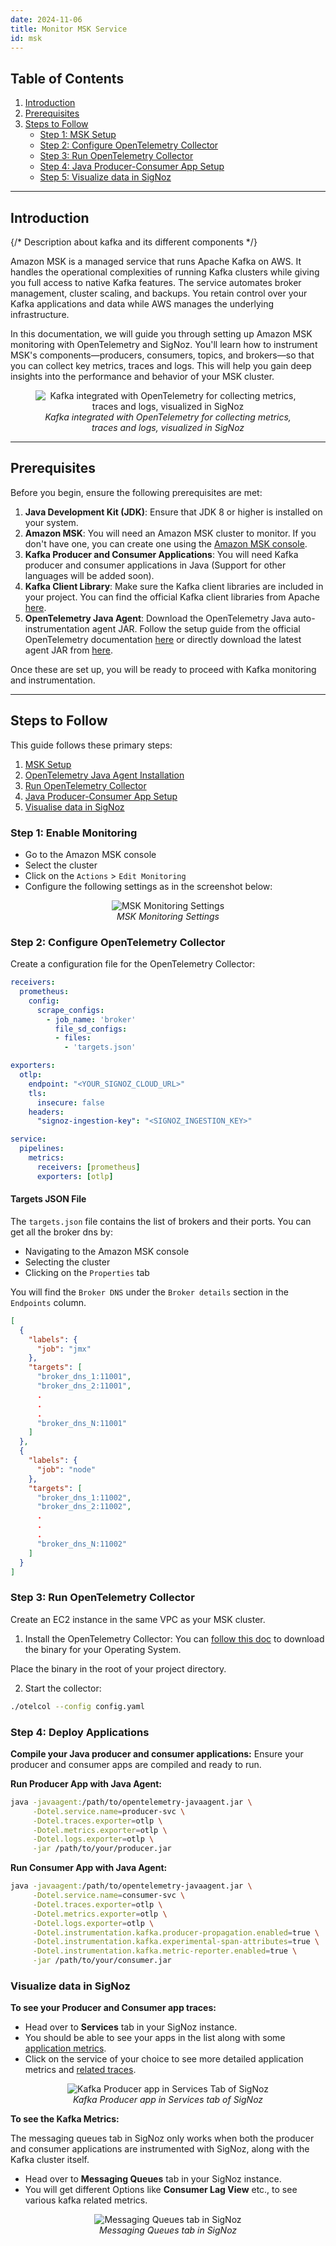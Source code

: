 ```yaml
---
date: 2024-11-06
title: Monitor MSK Service
id: msk
---
```


## Table of Contents

1. [Introduction](#introduction)
2. [Prerequisites](#prerequisites)
3. [Steps to Follow](#steps-to-follow)
    - [Step 1: MSK Setup](#step-1-enable-monitoring)
    - [Step 2: Configure OpenTelemetry Collector](#step-2-configure-opentelemetry-collector)
    - [Step 3: Run OpenTelemetry Collector](#step-3-run-opentelemetry-collector)
    - [Step 4: Java Producer-Consumer App Setup](#step-4-deploy-applications)
    - [Step 5: Visualize data in SigNoz](#step-5-visualize-data-in-signoz)


---

## Introduction

{/* Description about kafka and its different components */}

Amazon MSK is a managed service that runs Apache Kafka on AWS. It handles the operational complexities of running Kafka clusters while giving you full access to native Kafka features. The service automates broker management, cluster scaling, and backups. You retain control over your Kafka applications and data while AWS manages the underlying infrastructure.


In this documentation, we will guide you through setting up Amazon MSK monitoring with OpenTelemetry and SigNoz. You'll learn how to instrument MSK's 
components—producers, consumers, topics, and brokers—so that you can collect key metrics, traces and logs. This will help you gain deep insights into the 
performance and behavior of your MSK cluster.



<figure data-zoomable align="center">
    <img
      src="/img/blog/2024/05/kafka-monitoring/kafka-otel-signoz.png"
      alt="Kafka integrated with OpenTelemetry for collecting metrics, traces and logs, visualized in SigNoz"
    />
    <figcaption>
      <i>
       Kafka integrated with OpenTelemetry for collecting metrics, traces and logs, visualized in SigNoz
      </i>
    </figcaption>
</figure>


---

## Prerequisites

Before you begin, ensure the following prerequisites are met:

1. **Java Development Kit (JDK)**: Ensure that JDK 8 or higher is installed on your system.
2. **Amazon MSK**: You will need an Amazon MSK cluster to monitor. If you don't have one, you can create one using the [Amazon MSK console](https://docs.aws.amazon.com/msk/latest/developerguide/create-cluster.html).
3. **Kafka Producer and Consumer Applications**: You will need Kafka producer and consumer applications in Java (Support for other languages will be added soon).
4. **Kafka Client Library**: Make sure the Kafka client libraries are included in your project. You can find the official Kafka client libraries from Apache [here](https://mvnrepository.com/artifact/org.apache.kafka/kafka-clients).
5. **OpenTelemetry Java Agent**: Download the OpenTelemetry Java auto-instrumentation agent JAR. Follow the setup guide from the official OpenTelemetry documentation [here](https://opentelemetry.io/docs/zero-code/java/agent/getting-started/) or directly download the latest agent JAR from [here](https://github.com/open-telemetry/opentelemetry-java-instrumentation/releases/latest/download/opentelemetry-javaagent.jar).

Once these are set up, you will be ready to proceed with Kafka monitoring and instrumentation.


---

## Steps to Follow

This guide follows these primary steps:

1. [MSK Setup](#step-1-enable-monitoring)
2. [OpenTelemetry Java Agent Installation](#step-2-configure-opentelemetry-collector)
3. [Run OpenTelemetry Collector](#step-3-run-opentelemetry-collector)
4. [Java Producer-Consumer App Setup](#step-4-deploy-applications)
5. [Visualise data in SigNoz](#step-5-visualize-data-in-signoz)


### Step 1: Enable Monitoring

- Go to the Amazon MSK console
- Select the cluster
- Click on the `Actions` > `Edit Monitoring`
- Configure the following settings as in the screenshot below:

<figure data-zoomable align="center">
    <img
      src="/img/docs/messaging-queues/kafka/msk-monitoring-settings.webp"
      alt="MSK Monitoring Settings"
    />
    <figcaption>
      <i>
        MSK Monitoring Settings
      </i>
    </figcaption>
</figure>


### Step 2: Configure OpenTelemetry Collector

Create a configuration file for the OpenTelemetry Collector:

```yaml
receivers:
  prometheus:
    config:
      scrape_configs:
        - job_name: 'broker'
          file_sd_configs:
          - files:
            - 'targets.json'

exporters:
  otlp:
    endpoint: "<YOUR_SIGNOZ_CLOUD_URL>"
    tls:
      insecure: false
    headers:
      "signoz-ingestion-key": "<SIGNOZ_INGESTION_KEY>"

service:
  pipelines:
    metrics:
      receivers: [prometheus]
      exporters: [otlp]
```


#### Targets JSON File 
The `targets.json` file contains the list of brokers and their ports. You can get all the broker dns by:
- Navigating to the Amazon MSK console
- Selecting the cluster
- Clicking on the `Properties` tab

You will find the `Broker DNS` under the `Broker details` section in the `Endpoints` column.

```json
[
  {
    "labels": {
      "job": "jmx"
    },
    "targets": [
      "broker_dns_1:11001",
      "broker_dns_2:11001",
      .
      .
      .
      "broker_dns_N:11001"
    ]
  },
  {
    "labels": {
      "job": "node"
    },
    "targets": [
      "broker_dns_1:11002",
      "broker_dns_2:11002",
      .
      .
      .
      "broker_dns_N:11002"
    ]
  }
]
```


### Step 3: Run OpenTelemetry Collector

Create an EC2 instance in the same VPC as your MSK cluster.

1. Install the OpenTelemetry Collector:
You can [follow this doc](https://signoz.io/docs/tutorial/opentelemetry-binary-usage-in-virtual-machine/) to download the binary for your Operating System.

Place the binary in the root of your project directory.

2. Start the collector:
```bash
./otelcol --config config.yaml
```

### Step 4: Deploy Applications

**Compile your Java producer and consumer applications:** Ensure your producer and consumer apps are compiled and ready to run.

**Run Producer App with Java Agent:**

```bash
java -javaagent:/path/to/opentelemetry-javaagent.jar \
     -Dotel.service.name=producer-svc \
     -Dotel.traces.exporter=otlp \
     -Dotel.metrics.exporter=otlp \
     -Dotel.logs.exporter=otlp \
     -jar /path/to/your/producer.jar
```

**Run Consumer App with Java Agent:**

```bash
java -javaagent:/path/to/opentelemetry-javaagent.jar \
     -Dotel.service.name=consumer-svc \
     -Dotel.traces.exporter=otlp \
     -Dotel.metrics.exporter=otlp \
     -Dotel.logs.exporter=otlp \
     -Dotel.instrumentation.kafka.producer-propagation.enabled=true \
     -Dotel.instrumentation.kafka.experimental-span-attributes=true \
     -Dotel.instrumentation.kafka.metric-reporter.enabled=true \
     -jar /path/to/your/consumer.jar
```

### Visualize data in SigNoz

**To see your Producer and Consumer app traces:**

- Head over to **Services** tab in your SigNoz instance.
- You should be able to see your apps in the list along with some [application metrics](https://signoz.io/docs/userguide/metrics/).
- Click on the service of your choice to see more detailed application metrics and [related traces](https://signoz.io/docs/userguide/traces/).

<figure data-zoomable align="center">
    <img
      src="/img/docs/messaging-queues/kafka/kafka-metrics.webp"
      alt="Kafka Producer app in Services Tab of SigNoz"
    />
    <figcaption>
      <i>
        Kafka Producer app in Services tab of SigNoz
      </i>
    </figcaption>
</figure>

**To see the Kafka Metrics:**

<Admonition type="info">
  The messaging queues tab in SigNoz only works when both the producer and consumer applications are instrumented with SigNoz, along with the Kafka cluster itself.
</Admonition>


- Head over to **Messaging Queues** tab in your SigNoz instance.
- You will get different Options like **Consumer Lag View** etc., to see various kafka related metrics.

<figure data-zoomable align="center">
    <img
      src="/img/docs/messaging-queues/kafka/msk-mq.webp"
      alt="Messaging Queues tab in SigNoz"
    />
    <figcaption>
      <i>
        Messaging Queues tab in SigNoz
      </i>
    </figcaption>
</figure>
